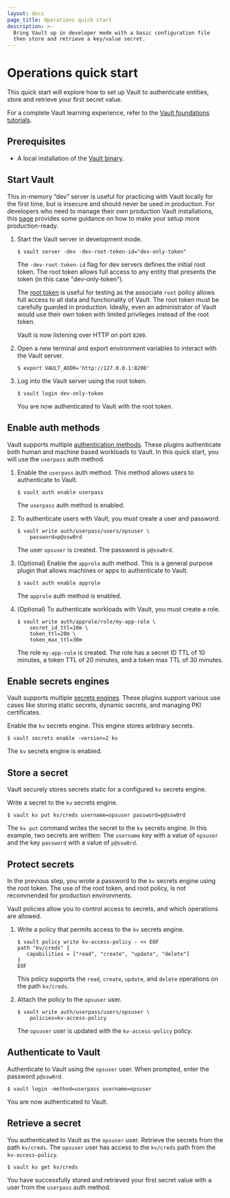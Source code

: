 ```yaml
---
layout: docs
page_title: Operations quick start
description: >-
  Bring Vault up in developer mode with a basic configuration file
  then store and retrieve a key/value secret.
---
```


# Operations quick start

This quick start will explore how to set up Vault to authenticate
entities, store and retrieve your first secret value.

For a complete Vault learning experience, refer to the [Vault foundations tutorials](/vault/tutorials/get-started).

## Prerequisites

- A local installation of the [Vault binary](/vault/install).

## Start Vault

<Warning>

This in-memory “dev” server is useful for practicing with Vault locally for the
first time, but is insecure and should never be used in production. For
developers who need to manage their own production Vault installations, this
[page](/vault/tutorials/operations/production-hardening) provides some guidance
on how to make your setup more production-ready.

</Warning>

1. Start the Vault server in development mode.

   ```shell-session
   $ vault server -dev -dev-root-token-id="dev-only-token"
   ```

   The `-dev-root-token-id` flag for dev servers defines the initial root token.
   The root token allows full access to any entity that presents the token (in this
   case "dev-only-token").

   <Warning>

   The [root token](/vault/docs/concepts/tokens#root-tokens) is useful for
   testing as the associate `root` policy allows full access to all data and functionality of Vault. The
   root token must be carefully guarded in production. Ideally, even an administrator of
   Vault would use their own token with limited privileges instead of the root token.

   </Warning>

   Vault is now listening over HTTP on port `8200`.

1. Open a new terminal and export environment variables to interact with the
   Vault server.

   ```shell-session
   $ export VAULT_ADDR='http://127.0.0.1:8200'
   ```

1. Log into the Vault server using the root token.

   ```shell-session
   $ vault login dev-only-token
   ```

   You are now authenticated to Vault with the root token.

## Enable auth methods

Vault supports multiple [authentication methods](/vault/docs/auth). These
plugins authenticate both human and machine based workloads to Vault. In this
quick start, you will use the `userpass` auth method.

1. Enable the `userpass` auth method. This method allows users to authenticate to
   Vault.

   ```shell-session
   $ vault auth enable userpass
   ```

   The `userpass` auth method is enabled.

1. To authenticate users with Vault, you must create a user and password.

   ```shell-session
   $ vault write auth/userpass/users/opsuser \
       password=p@ssw0rd
   ```

   The user `opsuser` is created. The password is `p@ssw0rd`.

1. (Optional) Enable the `approle` auth method. This is a general purpose plugin that
   allows machines or apps to authenticate to Vault.

   ```shell-session
   $ vault auth enable approle
   ```

   The `approle` auth method is enabled.

1. (Optional) To authenticate workloads with Vault, you must create a role.

   ```shell-session
   $ vault write auth/approle/role/my-app-role \
       secret_id_ttl=10m \
       token_ttl=20m \
       token_max_ttl=30m
   ```

   The role `my-app-role` is created. The role has a secret ID TTL of 10 minutes, a
   token TTL of 20 minutes, and a token max TTL of 30 minutes.

## Enable secrets engines

Vault supports multiple [secrets engines](/vault/docs/secrets). These
plugins support various use cases like storing static secrets, dynamic secrets,
and managing PKI certificates.

Enable the `kv` secrets engine. This engine stores arbitrary secrets.

```shell-session
$ vault secrets enable -version=2 kv
```

The `kv` secrets engine is enabled.

## Store a secret

Vault securely stores secrets static for a configured `kv` secrets engine.

Write a secret to the `kv` secrets engine.

```shell-session
$ vault kv put kv/creds username=opsuser password=p@ssw0rd
```

The `kv put` command writes the secret to the `kv` secrets engine. In this example, two
secrets are written: The `username` key with a value of `opsuser` and the key
`password` with a value of `p@ssw0rd`.

## Protect secrets

In the previous step, you wrote a password to the `kv` secrets engine using the
root token. The use of the root token, and root policy, is not recommended for production environments.

Vault policies allow you to control access to secrets, and which operations are allowed.

1. Write a policy that permits access to the `kv` secrets engine.

   ```shell-session
   $ vault policy write kv-access-policy - << EOF
   path "kv/creds" {
      capabilities = ["read", "create", "update", "delete"]
   }
   EOF
   ```

   This policy supports the `read`, `create`, `update`, and `delete` operations on
   the path `kv/creds`.

1. Attach the policy to the `opsuser` user.

   ```shell-session
   $ vault write auth/userpass/users/opsuser \
       policies=kv-access-policy
   ```

   The `opsuser` user is updated with the `kv-access-policy` policy.

## Authenticate to Vault

Authenticate to Vault using the `opsuser` user. When prompted, enter the
password `p@ssw0rd`.

```shell-session
$ vault login -method=userpass username=opsuser
```

You are now authenticated to Vault.

## Retrieve a secret

You authenticated to Vault as the `opsuser` user. Retrieve the secrets from the
path `kv/creds`. The `opsuser` user has access to the `kv/creds` path from the
`kv-access-policy`.

```shell-session
$ vault kv get kv/creds
```

You have successfully stored and retrieved your first secret value with a user
from the `userpass` auth method.